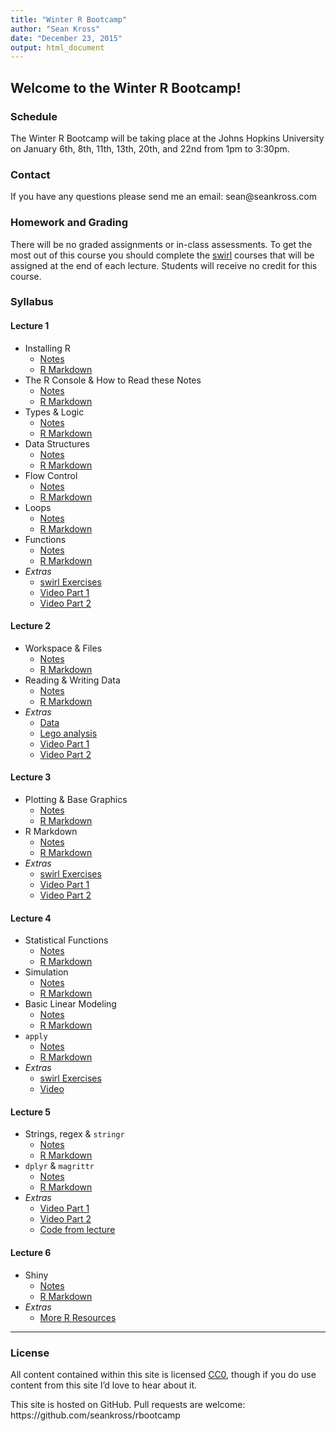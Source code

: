 ```yaml
---
title: "Winter R Bootcamp"
author: "Sean Kross"
date: "December 23, 2015"
output: html_document
---
```


## Welcome to the Winter R Bootcamp!

### Schedule

The Winter R Bootcamp will be taking place at the Johns Hopkins University
on January 6th, 8th, 11th, 13th, 20th, and 22nd from 1pm to 3:30pm.

### Contact

If you have any questions please send me an email: sean@seankross.com

### Homework and Grading

There will be no graded assignments or in-class assessments. To get the most out
of this course you should complete the [swirl](http://swirlstats.com)
courses that will be assigned at the end of each lecture. Students will receive
no credit for this course.

### Syllabus

#### Lecture 1

- Installing R
    - [Notes](install.html)
    - [R Markdown](install.Rmd)
- The R Console & How to Read these Notes
    - [Notes](console.html)
    - [R Markdown](console.Rmd)
- Types & Logic
    - [Notes](types.html)
    - [R Markdown](types.Rmd)
- Data Structures
    - [Notes](datastr.html)
    - [R Markdown](datastr.Rmd)
- Flow Control
    - [Notes](flow.html)
    - [R Markdown](flow.Rmd)
- Loops
    - [Notes](loops.html)
    - [R Markdown](loops.Rmd)
- Functions
    - [Notes](functions.html)
    - [R Markdown](functions.Rmd)
- *Extras*
    - [swirl Exercises](hw1.html)
    - [Video Part 1](https://youtu.be/g-737UQlnBc)
    - [Video Part 2](https://youtu.be/Z6Z4ZXyKAOw)
    
#### Lecture 2

- Workspace & Files
    - [Notes](wf.html)
    - [R Markdown](wf.Rmd)
- Reading & Writing Data
    - [Notes](wr.html)
    - [R Markdown](wr.Rmd)
- *Extras*
    - [Data](https://raw.githubusercontent.com/seankross/lego/master/data-tidy/legosets.csv)
    - [Lego analysis](lego.html)
    - [Video Part 1](https://youtu.be/zI85-Rd6mZ0)
    - [Video Part 2](https://youtu.be/iOafN_viXXo)
    
#### Lecture 3

- Plotting & Base Graphics
    - [Notes](plot.html)
    - [R Markdown](plot.Rmd)
- R Markdown
    - [Notes](rmd.html)
    - [R Markdown](rmd.Rmd)
- *Extras*
    - [swirl Exercises](hw2.html)
    - [Video Part 1](https://youtu.be/-qCfAuZUL54)
    - [Video Part 2](https://youtu.be/UjhOkpq2ta4)

#### Lecture 4

- Statistical Functions
    - [Notes](http://seankross.com/notes/dpqr/)
    - [R Markdown](https://raw.githubusercontent.com/seankross/seankross.github.io/master/notes/dpqr/index.Rmd)
- Simulation
    - [Notes](simulation.html)
    - [R Markdown](simulation.Rmd)
- Basic Linear Modeling
    - [Notes](linear.html)
    - [R Markdown](linear.Rmd)
- `apply`
    - [Notes](apply.html)
    - [R Markdown](apply.Rmd)
- *Extras*
    - [swirl Exercises](hw3.html)
    - [Video](https://youtu.be/-Mn8EXSeJfs)

#### Lecture 5

- Strings, regex & `stringr`
    - [Notes](stringr.html)
    - [R Markdown](stringr.Rmd)
- `dplyr` & `magrittr`
    - [Notes](dplyr.html)
    - [R Markdown](dplyr.Rmd)
- *Extras*
    - [Video Part 1](https://youtu.be/7wkYczUDZqA)
    - [Video Part 2](https://youtu.be/ENx063dHCqI)
    - [Code from lecture](lec5.R)
    
#### Lecture 6

- Shiny
    - [Notes](shiny.html)
    - [R Markdown](shiny.Rmd)
- *Extras*
    - [More R Resources](resources.html)

---

### License

All content contained within this site is licensed
[CC0](https://creativecommons.org/publicdomain/zero/1.0/), though if you do use
content from this site I'd love to hear about it.

This site is hosted on GitHub. Pull requests are welcome: https://github.com/seankross/rbootcamp